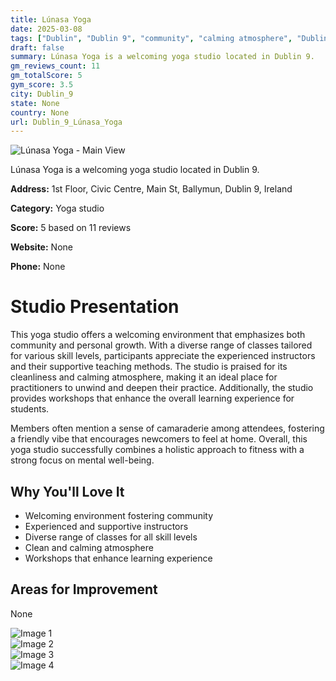 ```yaml
---
title: Lúnasa Yoga
date: 2025-03-08
tags: ["Dublin", "Dublin 9", "community", "calming atmosphere", "Dublin 9"]  
draft: false
summary: Lúnasa Yoga is a welcoming yoga studio located in Dublin 9.
gm_reviews_count: 11
gm_totalScore: 5
gym_score: 3.5
city: Dublin_9
state: None
country: None
url: Dublin_9_Lúnasa_Yoga
---
```


<div className="aspect-[16/9] relative my-8">
  <img 
    src="https://lh5.googleusercontent.com/p/AF1QipPzGCZYHnxG00s5t2T8oUALnuZePAf9QYuA3_fA=w1920-h1080-k-no"
    alt="Lúnasa Yoga - Main View"
    className="object-cover absolute inset-0 w-full h-full rounded-lg"
  />
</div>

Lúnasa Yoga is a welcoming yoga studio located in Dublin 9.

**Address:** 1st Floor, Civic Centre, Main St, Ballymun, Dublin 9, Ireland

**Category:** Yoga studio

**Score:** 5 based on 11 reviews

**Website:** None

**Phone:** None

# Studio Presentation

This yoga studio offers a welcoming environment that emphasizes both community and personal growth. With a diverse range of classes tailored for various skill levels, participants appreciate the experienced instructors and their supportive teaching methods. The studio is praised for its cleanliness and calming atmosphere, making it an ideal place for practitioners to unwind and deepen their practice. Additionally, the studio provides workshops that enhance the overall learning experience for students.

Members often mention a sense of camaraderie among attendees, fostering a friendly vibe that encourages newcomers to feel at home. Overall, this yoga studio successfully combines a holistic approach to fitness with a strong focus on mental well-being.

## Why You'll Love It

- Welcoming environment fostering community
- Experienced and supportive instructors
- Diverse range of classes for all skill levels
- Clean and calming atmosphere
- Workshops that enhance learning experience

## Areas for Improvement

None

<div className="grid grid-cols-1 xl:grid-cols-2 gap-4 my-8">
<div className="aspect-[4/3] relative"><img src="https://lh3.googleusercontent.com/p/AF1QipMKXsD-zucawsxiIRhbPp01FUBgC4Lr-06xHOkq=w1920-h1080-k-no" alt="Image 1" className="object-cover absolute inset-0 w-full h-full rounded-lg" /></div>
<div className="aspect-[4/3] relative"><img src="https://lh5.googleusercontent.com/p/AF1QipNNgHKnEmF-cSV988QeC6O2TUZUNPcnvPY0tGXL=w1920-h1080-k-no" alt="Image 2" className="object-cover absolute inset-0 w-full h-full rounded-lg" /></div>
<div className="aspect-[4/3] relative"><img src="https://lh5.googleusercontent.com/p/AF1QipMUdfLLpC6jDuuaihC2P9XgGLVMaFwEFEltlgZj=w1920-h1080-k-no" alt="Image 3" className="object-cover absolute inset-0 w-full h-full rounded-lg" /></div>
<div className="aspect-[4/3] relative"><img src="https://lh5.googleusercontent.com/p/AF1QipM5eXJwq3c16Rc_FAuMWHPDpiXGDcY8DOSemixE=w1920-h1080-k-no" alt="Image 4" className="object-cover absolute inset-0 w-full h-full rounded-lg" /></div>
</div>